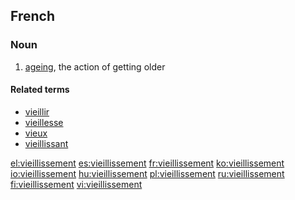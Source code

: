 ==French==

===Noun===
{{fr-noun|m}}

# [[ageing]], the action of getting older

====Related terms====
* [[vieillir]]
* [[vieillesse]]
* [[vieux]]
* [[vieillissant]]

[[el:vieillissement]]
[[es:vieillissement]]
[[fr:vieillissement]]
[[ko:vieillissement]]
[[io:vieillissement]]
[[hu:vieillissement]]
[[pl:vieillissement]]
[[ru:vieillissement]]
[[fi:vieillissement]]
[[vi:vieillissement]]